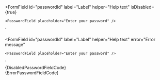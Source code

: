 
<FormField
	id="passwordId"
	label="Label"
	helper="Help text"
	isDisabled={true}
>
	<PasswordField placeholder="Enter your password" />
</FormField>
`

<FormField
	id="passwordId"
	label="Label"
	helper="Help text"
	error="Error message"
>
	<PasswordField placeholder="Enter your password" />
</FormField>
`

<Section title="Disabled" contained={true} border={true} style={{ paddingRight: 0, paddingLeft: 0 }}>
  <Preview wrapper={true}>
    <FormField id="passwordId" label="Label" helper="Help text" isDisabled={true}>
      <PasswordField placeholder="Enter your password" />
    </FormField>
  </Preview>

  <Snippet language="js">
    {DisabledPasswordFieldCode}
  </Snippet>
</Section>

<Section title="Error" contained={true} border={true} style={{ paddingRight: 0, paddingLeft: 0 }}>
  <Preview wrapper={true}>
    <FormField id="passwordId" label="Label" helper="Help text" error="Error message">
      <PasswordField placeholder="Enter your password" />
    </FormField>
  </Preview>

  <Snippet language="js">
    {ErrorPasswordFieldCode}
  </Snippet>
</Section>
